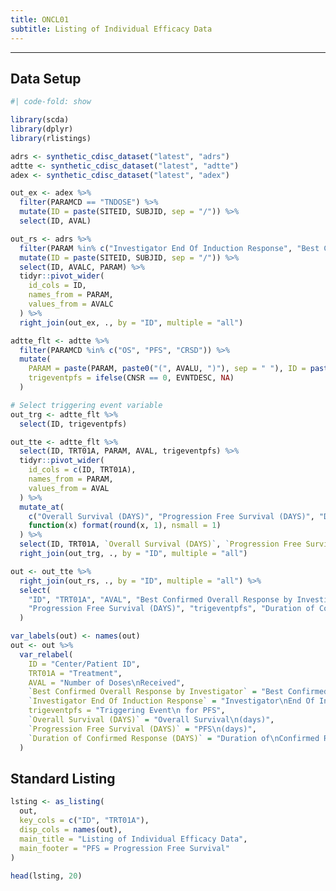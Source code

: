 ```yaml
---
title: ONCL01
subtitle: Listing of Individual Efficacy Data
---
```


------------------------------------------------------------------------

::: panel-tabset
## Data Setup

```r
#| code-fold: show

library(scda)
library(dplyr)
library(rlistings)

adrs <- synthetic_cdisc_dataset("latest", "adrs")
adtte <- synthetic_cdisc_dataset("latest", "adtte")
adex <- synthetic_cdisc_dataset("latest", "adex")

out_ex <- adex %>%
  filter(PARAMCD == "TNDOSE") %>%
  mutate(ID = paste(SITEID, SUBJID, sep = "/")) %>%
  select(ID, AVAL)

out_rs <- adrs %>%
  filter(PARAM %in% c("Investigator End Of Induction Response", "Best Confirmed Overall Response by Investigator")) %>%
  mutate(ID = paste(SITEID, SUBJID, sep = "/")) %>%
  select(ID, AVALC, PARAM) %>%
  tidyr::pivot_wider(
    id_cols = ID,
    names_from = PARAM,
    values_from = AVALC
  ) %>%
  right_join(out_ex, ., by = "ID", multiple = "all")

adtte_flt <- adtte %>%
  filter(PARAMCD %in% c("OS", "PFS", "CRSD")) %>%
  mutate(
    PARAM = paste(PARAM, paste0("(", AVALU, ")"), sep = " "), ID = paste(SITEID, SUBJID, sep = "/"),
    trigeventpfs = ifelse(CNSR == 0, EVNTDESC, NA)
  )

# Select triggering event variable
out_trg <- adtte_flt %>%
  select(ID, trigeventpfs)

out_tte <- adtte_flt %>%
  select(ID, TRT01A, PARAM, AVAL, trigeventpfs) %>%
  tidyr::pivot_wider(
    id_cols = c(ID, TRT01A),
    names_from = PARAM,
    values_from = AVAL
  ) %>%
  mutate_at(
    c("Overall Survival (DAYS)", "Progression Free Survival (DAYS)", "Duration of Confirmed Response (DAYS)"),
    function(x) format(round(x, 1), nsmall = 1)
  ) %>%
  select(ID, TRT01A, `Overall Survival (DAYS)`, `Progression Free Survival (DAYS)`, `Duration of Confirmed Response (DAYS)`) %>%
  right_join(out_trg, ., by = "ID", multiple = "all")

out <- out_tte %>%
  right_join(out_rs, ., by = "ID", multiple = "all") %>%
  select(
    "ID", "TRT01A", "AVAL", "Best Confirmed Overall Response by Investigator", "Investigator End Of Induction Response", "Overall Survival (DAYS)",
    "Progression Free Survival (DAYS)", "trigeventpfs", "Duration of Confirmed Response (DAYS)"
  )

var_labels(out) <- names(out)
out <- out %>%
  var_relabel(
    ID = "Center/Patient ID",
    TRT01A = "Treatment",
    AVAL = "Number of Doses\nReceived",
    `Best Confirmed Overall Response by Investigator` = "Best Confirmed\nOverall Response\nby Investigator",
    `Investigator End Of Induction Response` = "Investigator\nEnd Of Induction\nResponse",
    trigeventpfs = "Triggering Event\n for PFS",
    `Overall Survival (DAYS)` = "Overall Survival\n(days)",
    `Progression Free Survival (DAYS)` = "PFS\n(days)",
    `Duration of Confirmed Response (DAYS)` = "Duration of\nConfirmed Response\n(days)"
  )
```

## Standard Listing

```r
lsting <- as_listing(
  out,
  key_cols = c("ID", "TRT01A"),
  disp_cols = names(out),
  main_title = "Listing of Individual Efficacy Data",
  main_footer = "PFS = Progression Free Survival"
)

head(lsting, 20)
```
:::
